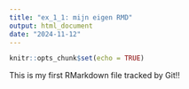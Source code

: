 ```yaml
---
title: "ex_1_1: mijn eigen RMD"
output: html_document
date: "2024-11-12"
---
```


```r
knitr::opts_chunk$set(echo = TRUE)
```

This is my first RMarkdown file tracked by Git!!